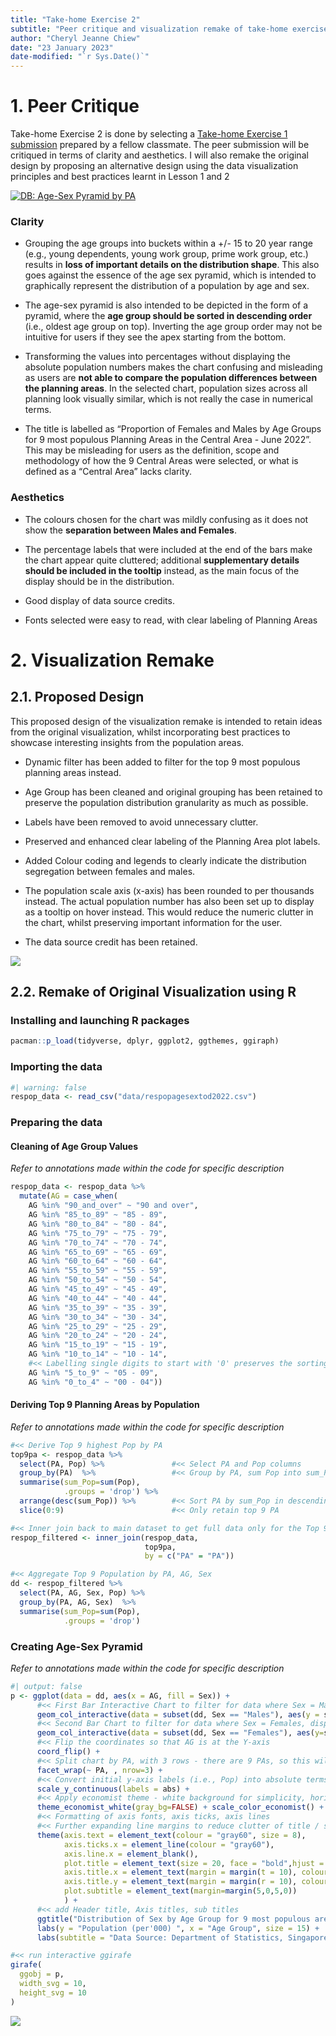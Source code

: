 ```yaml
---
title: "Take-home Exercise 2"
subtitle: "Peer critique and visualization remake of take-home exercise 1"
author: "Cheryl Jeanne Chiew"
date: "23 January 2023"
date-modified: "`r Sys.Date()`"
---
```


# 1. Peer Critique

Take-home Exercise 2 is done by selecting a [Take-home Exercise 1 submission](https://public.tableau.com/app/profile/prachi.ashani/viz/TakeHome_01/DBAge-SexPyramidbyPA) prepared by a fellow classmate. The peer submission will be critiqued in terms of clarity and aesthetics. I will also remake the original design by proposing an alternative design using the data visualization principles and best practices learnt in Lesson 1 and 2

```{=html}
<div class='tableauPlaceholder' id='viz1674615107725' style='position: relative'><noscript><a href='#'><img alt='DB: Age-Sex Pyramid by PA ' src='https:&#47;&#47;public.tableau.com&#47;static&#47;images&#47;Ta&#47;TakeHome_01&#47;DBAge-SexPyramidbyPA&#47;1_rss.png' style='border: none' /></a></noscript><object class='tableauViz'  style='display:none;'><param name='host_url' value='https%3A%2F%2Fpublic.tableau.com%2F' /> <param name='embed_code_version' value='3' /> <param name='site_root' value='' /><param name='name' value='TakeHome_01&#47;DBAge-SexPyramidbyPA' /><param name='tabs' value='no' /><param name='toolbar' value='yes' /><param name='static_image' value='https:&#47;&#47;public.tableau.com&#47;static&#47;images&#47;Ta&#47;TakeHome_01&#47;DBAge-SexPyramidbyPA&#47;1.png' /> <param name='animate_transition' value='yes' /><param name='display_static_image' value='yes' /><param name='display_spinner' value='yes' /><param name='display_overlay' value='yes' /><param name='display_count' value='yes' /><param name='language' value='en-US' /></object></div>                <script type='text/javascript'>                    var divElement = document.getElementById('viz1674615107725');                    var vizElement = divElement.getElementsByTagName('object')[0];                    if ( divElement.offsetWidth > 800 ) { vizElement.style.width='100%';vizElement.style.height=(divElement.offsetWidth*0.75)+'px';} else if ( divElement.offsetWidth > 500 ) { vizElement.style.width='100%';vizElement.style.height=(divElement.offsetWidth*0.75)+'px';} else { vizElement.style.width='100%';vizElement.style.height='727px';}                     var scriptElement = document.createElement('script');                    scriptElement.src = 'https://public.tableau.com/javascripts/api/viz_v1.js';                    vizElement.parentNode.insertBefore(scriptElement, vizElement);                </script>
```
### Clarity

-   Grouping the age groups into buckets within a +/- 15 to 20 year range (e.g., young dependents, young work group, prime work group, etc.) results in **loss of important details on the distribution shape**. This also goes against the essence of the age sex pyramid, which is intended to graphically represent the distribution of a population by age and sex.

-   The age-sex pyramid is also intended to be depicted in the form of a pyramid, where the **age group should be sorted in descending order** (i.e., oldest age group on top). Inverting the age group order may not be intuitive for users if they see the apex starting from the bottom.

-   Transforming the values into percentages without displaying the absolute population numbers makes the chart confusing and misleading as users are **not able to compare the population differences between the planning areas**. In the selected chart, population sizes across all planning look visually similar, which is not really the case in numerical terms.

-   The title is labelled as "Proportion of Females and Males by Age Groups for 9 most populous Planning Areas in the Central Area - June 2022". This may be misleading for users as the definition, scope and methodology of how the 9 Central Areas were selected, or what is defined as a "Central Area" lacks clarity.

### Aesthetics

-   The colours chosen for the chart was mildly confusing as it does not show the **separation between Males and Females**.

-   The percentage labels that were included at the end of the bars make the chart appear quite cluttered; additional **supplementary details should be included in the tooltip** instead, as the main focus of the display should be in the distribution.

-   Good display of data source credits.

-   Fonts selected were easy to read, with clear labeling of Planning Areas

# 2. Visualization Remake

## 2.1. Proposed Design

This proposed design of the visualization remake is intended to retain ideas from the original visualization, whilst incorporating best practices to showcase interesting insights from the population areas.

-   Dynamic filter has been added to filter for the top 9 most populous planning areas instead.

-   Age Group has been cleaned and original grouping has been retained to preserve the population distribution granularity as much as possible.

-   Labels have been removed to avoid unnecessary clutter.

-   Preserved and enhanced clear labeling of the Planning Area plot labels.

-   Added Colour coding and legends to clearly indicate the distribution segregation between females and males.

-   The population scale axis (x-axis) has been rounded to per thousands instead. The actual population number has also been set up to display as a tooltip on hover instead. This would reduce the numeric clutter in the chart, whilst preserving important information for the user.

-   The data source credit has been retained.

![](Proposed-design.jpg){fig-align="center"}

## 2.2. Remake of Original Visualization using R

### Installing and launching R packages

```r
pacman::p_load(tidyverse, dplyr, ggplot2, ggthemes, ggiraph) 
```

### Importing the data

```r
#| warning: false
respop_data <- read_csv("data/respopagesextod2022.csv")
```

### Preparing the data

#### Cleaning of Age Group Values

*Refer to annotations made within the code for specific description*

```r
respop_data <- respop_data %>%
  mutate(AG = case_when(
    AG %in% "90_and_over" ~ "90 and over",
    AG %in% "85_to_89" ~ "85 - 89",
    AG %in% "80_to_84" ~ "80 - 84",
    AG %in% "75_to_79" ~ "75 - 79",
    AG %in% "70_to_74" ~ "70 - 74",
    AG %in% "65_to_69" ~ "65 - 69",
    AG %in% "60_to_64" ~ "60 - 64",
    AG %in% "55_to_59" ~ "55 - 59",
    AG %in% "50_to_54" ~ "50 - 54",
    AG %in% "45_to_49" ~ "45 - 49",
    AG %in% "40_to_44" ~ "40 - 44",
    AG %in% "35_to_39" ~ "35 - 39",
    AG %in% "30_to_34" ~ "30 - 34",
    AG %in% "25_to_29" ~ "25 - 29",
    AG %in% "20_to_24" ~ "20 - 24",
    AG %in% "15_to_19" ~ "15 - 19",
    AG %in% "10_to_14" ~ "10 - 14",
    #<< Labelling single digits to start with '0' preserves the sorting integrity without requiring a separate code to specifically sort the age groups
    AG %in% "5_to_9" ~ "05 - 09",   
    AG %in% "0_to_4" ~ "00 - 04"))
```

#### Deriving Top 9 Planning Areas by Population

*Refer to annotations made within the code for specific description*

```r
#<< Derive Top 9 highest Pop by PA
top9pa <- respop_data %>%
  select(PA, Pop) %>%               #<< Select PA and Pop columns
  group_by(PA)  %>%                 #<< Group by PA, sum Pop into sum_Pop column
  summarise(sum_Pop=sum(Pop),
            .groups = 'drop') %>%
  arrange(desc(sum_Pop)) %>%        #<< Sort PA by sum_Pop in descending order
  slice(0:9)                        #<< Only retain top 9 PA

#<< Inner join back to main dataset to get full data only for the Top 9 PA
respop_filtered <- inner_join(respop_data, 
                              top9pa,
                              by = c("PA" = "PA"))

#<< Aggregate Top 9 Population by PA, AG, Sex
dd <- respop_filtered %>%
  select(PA, AG, Sex, Pop) %>%              
  group_by(PA, AG, Sex)  %>%                
  summarise(sum_Pop=sum(Pop),
            .groups = 'drop')
```

### Creating Age-Sex Pyramid

*Refer to annotations made within the code for specific description*

```r
#| output: false
p <- ggplot(data = dd, aes(x = AG, fill = Sex)) +
      #<< First Bar Interactive Chart to filter for data where Sex = Males, display y-axis by population in thousands, display Population # in tooltip
      geom_col_interactive(data = subset(dd, Sex == "Males"), aes(y = sum_Pop/1000, tooltip = sum_Pop)) + 
      #<< Second Bar Chart to filter for data where Sex = Females, display y-axis by population in thousands. *-1 inverts the axis, display Population # in tooltip
      geom_col_interactive(data = subset(dd, Sex == "Females"), aes(y=sum_Pop/1000 * (-1), tooltip = sum_Pop) ) +
      #<< Flip the coordinates so that AG is at the Y-axis
      coord_flip() +  
      #<< Split chart by PA, with 3 rows - there are 9 PAs, so this will appear as a 3x3
      facet_wrap(~ PA, , nrow=3) +
      #<< Convert initial y-axis labels (i.e., Pop) into absolute terms to remove the '-' sign
      scale_y_continuous(labels = abs) +
      #<< Apply economist theme - white background for simplicity, horizontal gridlines only for easy trace-ability to AG axis marks
      theme_economist_white(gray_bg=FALSE) + scale_color_economist() +
      #<< Formatting of axis fonts, axis ticks, axis lines
      #<< Further expanding line margins to reduce clutter of title / subtitle positioning
      theme(axis.text = element_text(colour = "gray60", size = 8),
            axis.ticks.x = element_line(colour = "gray60"),
            axis.line.x = element_blank(),
            plot.title = element_text(size = 20, face = "bold",hjust = 0.5),
            axis.title.x = element_text(margin = margin(t = 10), colour = "gray60"),
            axis.title.y = element_text(margin = margin(r = 10), colour = "gray60"),
            plot.subtitle = element_text(margin=margin(5,0,5,0))
            ) +
      #<< add Header title, Axis titles, sub titles
      ggtitle("Distribution of Sex by Age Group for 9 most populous areas - June 2022") +
      labs(y = "Population (per'000) ", x = "Age Group", size = 15) + 
      labs(subtitle = "Data Source: Department of Statistics, Singapore")

#<< run interactive ggirafe
girafe(
  ggobj = p,
  width_svg = 10,
  height_svg = 10
)

```

![](diagram.png){fig-align="center"}
